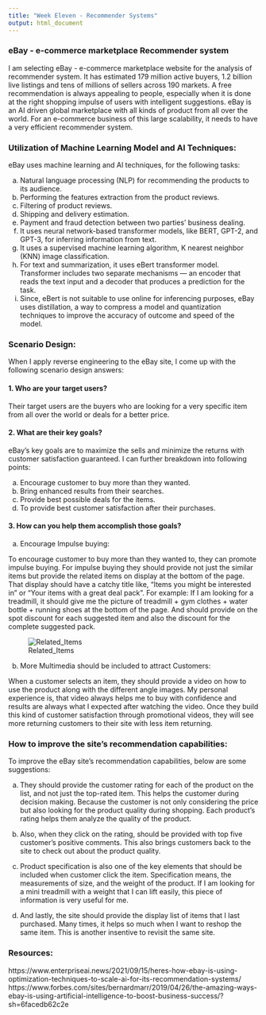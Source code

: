 ```yaml
---
title: "Week Eleven - Recommender Systems"
output: html_document
---
```



### eBay - e-commerce marketplace Recommender system

I am selecting eBay - e-commerce marketplace website for the analysis of recommender system. It has estimated 179 million active buyers, 1.2 billion live listings and tens of millions of sellers across 190 markets. A free recommendation is always appealing to people, especially when it is done at the right shopping impulse of users with intelligent suggestions.
eBay is an AI driven global marketplace with all kinds of product from all over the world. For an e-commerce business of this large scalability, it needs to have a very efficient recommender system. 

### Utilization of Machine Learning Model and AI Techniques:

 eBay uses machine learning and AI techniques, for the following tasks: 
 
a. Natural language processing (NLP) for recommending the products to its audience.
b. Performing the features extraction from the product reviews.
c. Filtering of product reviews.
d. Shipping and delivery estimation.
e. Payment and fraud detection between two parties’ business dealing.
f. It uses neural network-based transformer models, like BERT, GPT-2, and GPT-3, for inferring information from text.
g. It uses a supervised machine learning algorithm, K nearest neighbor (KNN) image classification.
h. For text and summarization, it uses eBert transformer model. Transformer includes two separate mechanisms — an encoder that reads the text input and a decoder that produces a prediction for the task.
i. Since, eBert is not suitable to use online for inferencing purposes, eBay uses distillation, a way to compress a model and quantization techniques to  improve the accuracy of outcome and speed of the model.


### Scenario Design:

When I apply reverse engineering to the eBay site, I come up with the following scenario design answers:

#### 1. Who are your target users?

 Their target users are the buyers who are looking for a very specific item from all over the world or deals for a better price. 
 
#### 2. What are their key goals?

   eBay's key goals are to maximize the sells and minimize the returns with customer satisfaction guaranteed. I can further breakdown into following points:
   
a.	Encourage customer to buy more than they wanted. 
b.	Bring enhanced results from their searches. 
c.	Provide best possible deals for the items.
d.	To provide best customer satisfaction after their purchases.

#### 3. How can you help them accomplish those goals?

a.	Encourage Impulse buying:

To encourage customer to buy more than they wanted to, they can promote impulse buying. For impulse buying they should provide not just the similar items but provide the related items on display at the bottom of the page. That display should have a catchy title like, “Items you might be interested in” or “Your items with a great deal pack”. For example: If I am looking for a treadmill, it should give me the picture of treadmill + gym clothes + water bottle + running shoes at the bottom of the page. And should provide on the spot discount for each suggested item and also the discount for the complete suggested pack.

![Related_Items](https://raw.githubusercontent.com/uzmabb182/CUNY-SPS-Assignments/main/data_607/week11/related_items.png)



b.	More Multimedia should be included to attract Customers:

When a customer selects an item, they should provide a video on how to use the product along with the different angle images. My personal experience is, that video always helps me to buy with confidence and results are always what I expected after watching the video. Once they build this kind of customer satisfaction through promotional videos, they will see more returning customers to their site with less item returning.

### How to improve the site's recommendation capabilities:

To improve the eBay site’s recommendation capabilities, below are some suggestions:

a.	They should provide the customer rating for each of the product on the list, and not just the top-rated item. This helps the customer during decision making. Because the customer is not only considering the price but also looking for the product quality during shopping. Each product’s rating helps them analyze the quality of the product.

b.	Also, when they click on the rating, should be provided with top five customer’s positive comments. This also brings customers back to the site to check out about the product quality.

c.	Product specification is also one of the key elements that should be included when customer click the item. Specification means, the measurements of size, and the weight of the product.  If I am looking for a mini treadmill with a weight that I can lift easily, this piece of information is very useful for me.

d. And lastly, the site should provide the display list of items that I last purchased. Many times, it helps so much when I want to reshop the same item. This is another insentive to revisit the same site.

### Resources:
https://www.enterpriseai.news/2021/09/15/heres-how-ebay-is-using-optimization-techniques-to-scale-ai-for-its-recommendation-systems/
https://www.forbes.com/sites/bernardmarr/2019/04/26/the-amazing-ways-ebay-is-using-artificial-intelligence-to-boost-business-success/?sh=6facedb62c2e
